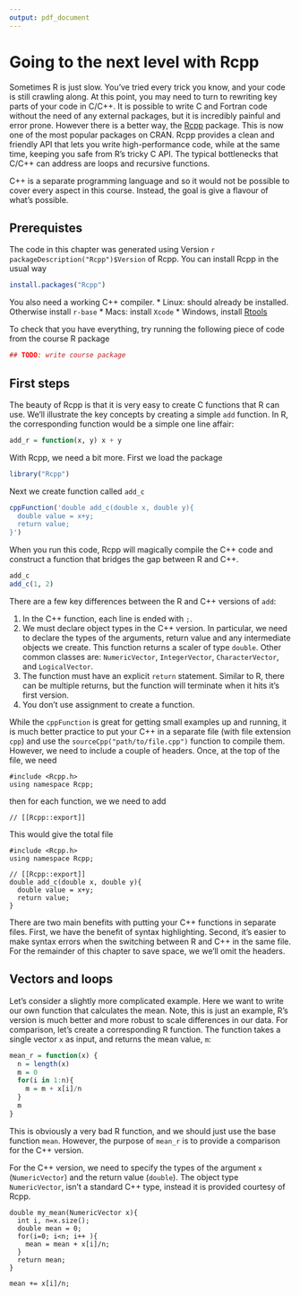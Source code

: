```yaml
---
output: pdf_document
---
```


# Going to the next level with Rcpp

Sometimes R is just slow. You've tried every trick you know, and your code is still crawling along. At this point, you may need to turn to rewriting key parts of your code in C/C++. It is possible to write C and Fortran code without the need of any external packages, but it is incredibly painful and error prone. However there is a better way, the [Rcpp](http://www.rcpp.org) package. This is now one of the most popular packages on CRAN.  Rcpp provides a clean and friendly API that lets you write high-performance code, while at the same time, keeping you safe from R's tricky C API. The typical bottlenecks that C/C++ can address are loops and recursive functions.

C++ is a separate programming language and so it would not be possible to cover every aspect in this course. Instead, the goal is give a flavour of what's possible.

## Prerequistes

The code in this chapter was generated using Version `r packageDescription("Rcpp")$Version` of Rcpp. You can install Rcpp in the usual way

```r
install.packages("Rcpp")
```
You also need a working C++ compiler. 
 * Linux: should already be installed. Otherwise install `r-base`
 * Macs: install `Xcode`
 * Windows, install [Rtools](http://cran.r-project.org/bin/windows/)
 
 To check that you have everything, try running the following piece of code from the course R package
 
 ```r
 ## TODO: write course package
 ```
 
## First steps
 
The beauty of Rcpp is that it is very easy to create C functions that R can use. We'll illustrate the key concepts by creating a simple `add` function. In R, the corresponding function would be a simple one line affair:
```r
add_r = function(x, y) x + y
```
 
With Rcpp, we need a bit more. First we load the package
 
```r
library("Rcpp") 
```
 
Next we create function called `add_c`

```r
cppFunction('double add_c(double x, double y){
  double value = x+y;
  return value;
}')
```

When you run this code, Rcpp will magically compile the C++ code and construct a function that bridges the gap between R and C++.
```r
add_c
add_c(1, 2)
```
There are a few key differences between the R and C++ versions of `add`:

1. In the C++ function, each line is ended with `;`.
2. We must declare object types in the C++ version. In particular, we need to declare the types of the arguments, return value and any intermediate objects we create. This function returns a scaler of type `double`. Other common classes are: `NumericVector`, `IntegerVector`, `CharacterVector`, and `LogicalVector`.
3. The function must have an explicit `return` statement. Similar to R, there can be multiple returns, but the function will terminate when it hits it's first version.
4. You don't use assignment to create a function.

While the `cppFunction` is great for getting small examples up and running, it is much better practice to put your C++ in a separate file (with file extension `cpp`) and use the `sourceCpp("path/to/file.cpp")` function to compile them. However, we need to include a couple of headers. Once, at the top of the file, we need 

```Rcpp
#include <Rcpp.h>
using namespace Rcpp;
```

then for each function, we we need to add

```Rcpp
// [[Rcpp::export]]
```

This would give the total file

```Rcpp
#include <Rcpp.h>
using namespace Rcpp;

// [[Rcpp::export]]
double add_c(double x, double y){
  double value = x+y;
  return value;
}
```

There are two main benefits with putting your C++ functions in separate files. First, we have the benefit of syntax highlighting. Second, it's easier to make syntax errors when the switching between R and C++ in the same file. For the remainder of this chapter to save space, we we'll omit the headers.

## Vectors and loops


Let's consider a slightly more complicated example. Here we want to write our own function that calculates the mean. Note, this is just an example, R's version is much better and more robust to scale differences in our data. For comparison, let's create a corresponding R function. The function takes a single vector `x` as input, and returns the mean value, `m`:

```r
mean_r = function(x) {
  n = length(x)
  m = 0
  for(i in 1:n){
    m = m + x[i]/n
  }
  m
}
```

This is obviously a very bad R function, and we should just use the base function `mean`. However, the purpose of `mean_r` is to provide a comparison for the C++ version.

For the C++ version, we need to specify the types of the argument `x` (`NumericVector`) and the return value (`double`). The object type `NumericVector`, isn't a standard C++ type, instead it is provided courtesy of Rcpp.

```Rcpp
double my_mean(NumericVector x){
  int i, n=x.size();
  double mean = 0;
  for(i=0; i<n; i++ ){
    mean = mean + x[i]/n;
  }
  return mean;
}
``` 




```Rcpp
mean += x[i]/n;
```
 
 
 
 
 
 
 